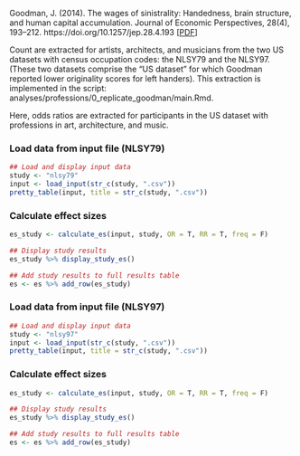 Goodman, J. (2014). The wages of sinistrality: Handedness, brain structure, and human capital accumulation. Journal of Economic Perspectives, 28(4), 193–212. https://doi.org/10.1257/jep.28.4.193
[[PDF](https://drive.google.com/file/d/1ea4UDNGawXjiQ9kgjSKCGbdeE0FUaw4g/view?usp=sharing)]

Count are extracted for artists, architects, and musicians from the two US datasets with census occupation codes: the NLSY79 and the NLSY97. (These two datasets comprise the "US dataset" for which Goodman reported lower originality scores for left handers). This extraction is implemented in the script: analyses/professions/0_replicate_goodman/main.Rmd.

Here, odds ratios are extracted for participants in the US dataset with professions in art, architecture, and music.

### Load data from input file (NLSY79)
```r
## Load and display input data
study <- "nlsy79"
input <- load_input(str_c(study, ".csv"))
pretty_table(input, title = str_c(study, ".csv"))
```

### Calculate effect sizes
```r
es_study <- calculate_es(input, study, OR = T, RR = T, freq = F)
```
```r
## Display study results
es_study %>% display_study_es()

## Add study results to full results table
es <- es %>% add_row(es_study)
```

### Load data from input file (NLSY97)
```r
## Load and display input data
study <- "nlsy97"
input <- load_input(str_c(study, ".csv"))
pretty_table(input, title = str_c(study, ".csv"))
```

### Calculate effect sizes
```r
es_study <- calculate_es(input, study, OR = T, RR = T, freq = F)
```
```r
## Display study results
es_study %>% display_study_es()

## Add study results to full results table
es <- es %>% add_row(es_study)
```
